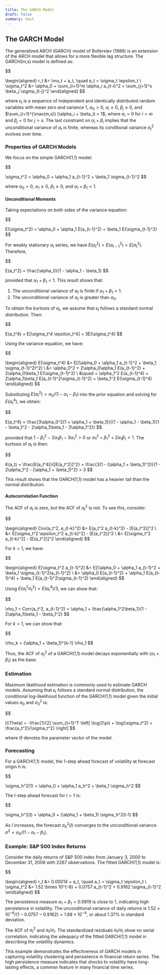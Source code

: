 ```yaml
---
title: The GARCH Model
draft: false
summary: test
---
```



<TOCInline toc={props.toc} asDisclosure />

## The GARCH Model

The generalized ARCH (GARCH) model of Bollerslev (1986) is an extension of the ARCH model that allows for a more flexible lag structure. The GARCH(m,s) model is defined as:

$$

\begin{aligned}
r_t &= \mu_t + a_t, \quad a_t = \sigma_t \epsilon_t \\
\sigma_t^2 &= \alpha_0 + \sum_{i=1}^m \alpha_i a_{t-i}^2 + \sum_{j=1}^s \beta_j \sigma_{t-j}^2
\end{aligned}
$$

where $\epsilon_t$ is a sequence of independent and identically distributed random variables with mean zero and variance 1, $\alpha_0 > 0$, $\alpha_i \geq 0$, $\beta_j \geq 0$, and $\sum_{i=1}^{\max(m,s)} (\alpha_i + \beta_i) < 1$, where $\alpha_i = 0$ for $i > m$ and $\beta_j = 0$ for $j > s$. The last constraint on $\alpha_i + \beta_i$ implies that the unconditional variance of $a_t$ is finite, whereas its conditional variance $\sigma_t^2$ evolves over time.

### Properties of GARCH Models

We focus on the simple GARCH(1,1) model:

$$

\sigma_t^2 = \alpha_0 + \alpha_1 a_{t-1}^2 + \beta_1 \sigma_{t-1}^2
$$

where $\alpha_0 > 0$, $\alpha_1 \geq 0$, $\beta_1 \geq 0$, and $\alpha_1 + \beta_1 < 1$.

#### Unconditional Moments

Taking expectations on both sides of the variance equation:

$$

E(\sigma_t^2) = \alpha_0 + \alpha_1 E(a_{t-1}^2) + \beta_1 E(\sigma_{t-1}^2)
$$

For weakly stationary $a_t$ series, we have $E(a_t^2) = E(a_{t-1}^2) = E(\sigma_t^2)$. Therefore,

$$

E(a_t^2) = \frac{\alpha_0}{1 - \alpha_1 - \beta_1}
$$

provided that $\alpha_1 + \beta_1 < 1$. This result shows that:

1. The unconditional variance of $a_t$ is finite if $\alpha_1 + \beta_1 < 1$.
2. The unconditional variance of $a_t$ is greater than $\alpha_0$.

To obtain the kurtosis of $a_t$, we assume that $\epsilon_t$ follows a standard normal distribution. Then:

$$

E(a_t^4) = E[\sigma_t^4 \epsilon_t^4] = 3E(\sigma_t^4)
$$

Using the variance equation, we have:

$$

\begin{aligned}
E(\sigma_t^4) &= E[(\alpha_0 + \alpha_1 a_{t-1}^2 + \beta_1 \sigma_{t-1}^2)^2] \\
&= \alpha_0^2 + 2\alpha_0\alpha_1 E(a_{t-1}^2) + 2\alpha_0\beta_1 E(\sigma_{t-1}^2) \\
&\quad + \alpha_1^2 E(a_{t-1}^4) + 2\alpha_1\beta_1 E(a_{t-1}^2\sigma_{t-1}^2) + \beta_1^2 E(\sigma_{t-1}^4)
\end{aligned}
$$

Substituting $E(a_t^2) = \alpha_0 / (1 - \alpha_1 - \beta_1)$ into the prior equation and solving for $E(a_t^4)$, we obtain:

$$

E(a_t^4) = \frac{3\alpha_0^2(1 + \alpha_1 + \beta_1)}{(1 - \alpha_1 - \beta_1)(1 - \beta_1^2 - 2\alpha_1\beta_1 - 3\alpha_1^2)}
$$

provided that $1 - \beta_1^2 - 2\alpha_1\beta_1 - 3\alpha_1^2 > 0$ or $\alpha_1^2 + \beta_1^2 + 2\alpha_1\beta_1 < 1$. The kurtosis of $a_t$ is then:

$$

K(a_t) = \frac{E(a_t^4)}{[E(a_t^2)]^2} = \frac{3(1 - (\alpha_1 + \beta_1)^2)}{1 - 2\alpha_1^2 - (\alpha_1 + \beta_1)^2} > 3
$$

This result shows that the GARCH(1,1) model has a heavier tail than the normal distribution.

#### Autocorrelation Function

The ACF of $a_t$ is zero, but the ACF of $a_t^2$ is not. To see this, consider:

$$

\begin{aligned}
Cov(a_t^2, a_{t-k}^2) &= E(a_t^2 a_{t-k}^2) - [E(a_t^2)]^2 \\
&= E[\sigma_t^2 \epsilon_t^2 a_{t-k}^2] - [E(a_t^2)]^2 \\
&= E[\sigma_t^2 a_{t-k}^2] - [E(a_t^2)]^2
\end{aligned}
$$

For $k = 1$, we have:

$$

\begin{aligned}
E[\sigma_t^2 a_{t-1}^2] &= E[(\alpha_0 + \alpha_1 a_{t-1}^2 + \beta_1 \sigma_{t-1}^2)a_{t-1}^2] \\
&= \alpha_0 E(a_{t-1}^2) + \alpha_1 E(a_{t-1}^4) + \beta_1 E(a_{t-1}^2\sigma_{t-1}^2)
\end{aligned}
$$

Using $E(a_t^2\sigma_t^2) = E(a_t^4) / 3$, we can show that:

$$

\rho_1 = Corr(a_t^2, a_{t-1}^2) = \alpha_1 + \frac{\alpha_1^2\beta_1}{1 - 2\alpha_1\beta_1 - \beta_1^2}
$$

For $k > 1$, we can show that:

$$

\rho_k = (\alpha_1 + \beta_1)^{k-1} \rho_1
$$

Thus, the ACF of $a_t^2$ of a GARCH(1,1) model decays exponentially with $(\alpha_1 + \beta_1)$ as the base.

### Estimation

Maximum likelihood estimation is commonly used to estimate GARCH models. Assuming that $\epsilon_t$ follows a standard normal distribution, the conditional log-likelihood function of the GARCH(1,1) model given the initial values $a_0$ and $\sigma_0^2$ is:

$$

l(\Theta) = -\frac{1}{2} \sum_{t=1}^T \left[ \log(2\pi) + \log(\sigma_t^2) + \frac{a_t^2}{\sigma_t^2} \right]
$$

where $\Theta$ denotes the parameter vector of the model.

### Forecasting

For a GARCH(1,1) model, the 1-step ahead forecast of volatility at forecast origin h is:

$$

\sigma_h^2(1) = \alpha_0 + \alpha_1 a_h^2 + \beta_1 \sigma_h^2
$$

The l-step ahead forecast for $l > 1$ is:

$$

\sigma_h^2(l) = \alpha_0 + (\alpha_1 + \beta_1) \sigma_h^2(l-1)
$$

As $l$ increases, the forecast $\sigma_h^2(l)$ converges to the unconditional variance $\sigma^2 = \alpha_0 / (1 - \alpha_1 - \beta_1)$.

### Example: S&P 500 Index Returns

Consider the daily returns of S&P 500 index from January 3, 2000 to December 31, 2008 with 2267 observations. The fitted GARCH(1,1) model is:

$$

\begin{aligned}
r_t &= 0.00014 + a_t, \quad a_t = \sigma_t \epsilon_t \\
\sigma_t^2 &= 1.52 \times 10^{-6} + 0.0757 a_{t-1}^2 + 0.9162 \sigma_{t-1}^2
\end{aligned}
$$

The persistence measure $\alpha_1 + \beta_1 = 0.9919$ is close to 1, indicating high persistence in volatility. The unconditional variance of daily returns is $1.52 \times 10^{-6} / (1 - 0.0757 - 0.9162) = 1.88 \times 10^{-4}$, or about 1.37% in standard deviation.

The ACF of $a_t^2$ and $a_t / \sigma_t$. The standardized residuals $a_t / \sigma_t$ show no serial correlation, indicating the adequacy of the fitted GARCH(1,1) model in describing the volatility dynamics.

This example demonstrates the effectiveness of GARCH models in capturing volatility clustering and persistence in financial return series. The high persistence measure indicates that shocks to volatility have long-lasting effects, a common feature in many financial time series.
